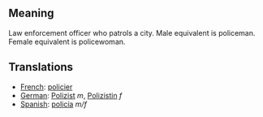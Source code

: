 == Meaning ==

Law enforcement officer who patrols a city.  Male equivalent is policeman.  Female equivalent is policewoman.

== Translations ==

*[[French]]: [[policier]]
*[[German]]: [[Polizist]] ''m'', [[Polizistin]] ''f''
*[[Spanish]]: [[policía]] ''m/f''